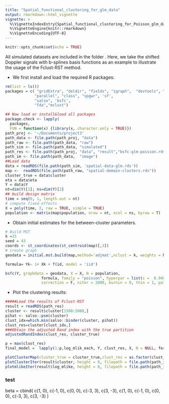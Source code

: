 ```yaml
---
title: "Spatial_functional_clustering_for_glm_data"
output: rmarkdown::html_vignette
vignette: >
  %\VignetteIndexEntry{Spatial_functional_clustering_for_Poisson_glm_data}
  %\VignetteEngine{knitr::rmarkdown}
  %\VignetteEncoding{UTF-8}
---
```


```r
knitr::opts_chunk$set(echo = TRUE)
```

All simulated datasets are included in the folder \textcolor{red}{Sim-Data}. Here, we take the shifted Doppler signals with b-splines basis functions as an example to illustrate the usage of the Fclust-RST method. 

- We first install and load the required R packages:
```r
rm(list = ls())
packages = c( "gridExtra", "deldir", "fields", "igraph",  "devtools", "ggplot2", "Matrix.utils", "grid", 
             "parallel", "class", "spgwr", 'sf',
             "salso", 'bsfc',
             "fda","mclust")

## Now load or install&load all packages
package.check <- lapply(
  packages,
  FUN = function(x) {library(x, character.only = TRUE)})
path_proj <- '~/Documents/project3'
path_data <- file.path(path_proj, "data")
path_raw <- file.path(path_data, "raw")
path_sim <- file.path(path_data, "simulated")
path_res <- file.path(path_proj, "data", "result","bsfc-glm-poisson.rds")
path_im <- file.path(path_data,  "image")
##Load data
data = readRDS(file.path(path_sim, 'spatial-data-glm.rds'))
map <-  readRDS(file.path(path_raw, "spatial-domain-clusters.rds"))
cluster_true = data$cluster
eta = data$eta
Y = data$Y
nt=dim(Y)[1]; ns=dim(Y)[2]  
## build design matrix
time = seq(0, 1, length.out = nt)
# compute fixed effects
X = poly(time, 2, raw = TRUE, simple = TRUE)
population <- matrix(map$population, nrow = nt, ncol = ns, byrow = T)
```

- Obtain initial estimates for the between-cluster parameters. 
   \begin{itemize}
     \item  The hyperparameter $\mathcal{G}$ is fixed to be the true graph $\mathcal{G}_0$ used for generating the cluster-wise constant Doppler signals.      \item  The initial values of wavelet coefficients, $\{\hat{\boldsymbol{\beta}}(\mathbf{s})\}$, are obtained by using the least-square estimates for each location $\mathbf{s}$. 
     \item  For each edge of $\mathcal{G}$ connecting $\mathbf{s}$ and $\mathbf{s}^{\prime}$, the Euclidean distance of $\hat{\boldsymbol{\beta}}(\mathbf{s})$ and $\hat{\boldsymbol{\beta}}(\mathbf{s}^{\prime})$ is used as its edge weight. Then, the initial minimum spanning tree (MST), $\mathcal{T}^{(0)}$, is obtained based on $\mathcal{G}$ and its assigned edge weights. 
     \item  By removing $(k_p^{(0)}-1)$ edges of $\mathcal{T}^{(0)}$, we obtain $k_p^{(0)}$ initial clusters. 
  \end{itemize}
```r
# Build MST 
k =15
seed = 43
coords <- st_coordinates(st_centroid(map)[,3])
# create graph
geodata = initial.mst.build(map,method='adjmat',nclust = k, weights = NULL, seed = seed)

formula= Yk~ 1+ Xk + f(id, model = 'iid')

bsfc(Y, graphdata = geodata, X = X, N = population,
                formula, family = "poisson", hyperpar = list(c =  0.9498706),
                correction = F, niter = 2000, burnin = 0, thin = 1, path_save = path_res) 
```

- Plot the clustering results:

```r

#####Load the results of Fclust-RST
result = readRDS(path_res)
cluster <- result$cluster[1500:2000,]
pihat <- salso::psm(cluster)
clust_idx=which.min(salso::binder(cluster, pihat))
clust_res=cluster[clust_idx,]
###Obtain the adjusted Rand index with the true partition
adjustedRandIndex(clust_res, cluster_true)

p = max(clust_res)
final_model =  lapply(1:p,log_mlik_each, Y, clust_res, X, N = NULL, formula, family = "poisson", correction = FALSE, detailed = T)

plotClusterMap(cluster_true = cluster_true,clust_res = as.factor(clust_res), map,height = 4, file.path(path_im, 'map_glm_poisson_res.jpg'))
plotClusterIter(result$cluster, height = 8, filepath = file.path(path_im, 'iter_glm.jpg'))
plotmlikeIter(result$log_mlike, height = 8, filepath = file.path(path_im, 'mlik_glm.jpg'))

```

### test
beta = cbind(
    c(1, 0), c(-1, 0), c(0, 0), c(-3, 3), c(3, -3),
    c(1, 0), c(-1, 0), c(0, 0), c(-3, 3), c(3, -3)
)

